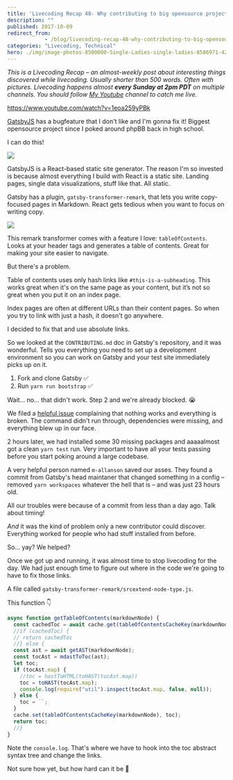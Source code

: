 ```yaml
---
title: 'Livecoding Recap 48- Why contributing to big opensource projects is still hard'
description: ""
published: 2017-10-09
redirect_from: 
            - /blog/livecoding-recap-48-why-contributing-to-big-opensource-projects/swizec/7848
categories: "Livecoding, Technical"
hero: ./img/image-photos-8500000-Single-Ladies-single-ladies-8586971-424-550.jpg
---
```

_This is a Livecoding Recap – an almost-weekly post about interesting things discovered while livecoding. Usually shorter than 500 words. Often with pictures. Livecoding happens almost **every Sunday at 2pm PDT** on multiple channels. You should follow [My Youtube](https://www.youtube.com/TheSwizec) channel to catch me live._



https://www.youtube.com/watch?v=1eoa259yPBk



[GatsbyJS](https://www.gatsbyjs.org/) has a bugfeature that I don&#x27;t like and I&#x27;m gonna fix it! Biggest opensource project since I poked around phpBB back in high school.



I can do this!



![](./img/image-photos-8500000-Single-Ladies-single-ladies-8586971-424-550.jpg)

GatsbyJS is a React-based static site generator. The reason I&#x27;m so invested is because almost everything I build with React is a static site. Landing pages, single data visualizations, stuff like that. All static.



Gatsby has a plugin, `gatsby-transformer-remark`, that lets you write copy-focused pages in Markdown. React gets tedious when you want to focus on writing copy.



![](./img/xEuspE9.gif)



This remark transformer comes with a feature I love: `tableOfContents`. Looks at your header tags and generates a table of contents. Great for making your site easier to navigate.



But there&#x27;s a problem.



Table of contents uses only hash links like `#this-is-a-subheading`. This works great when it&#x27;s on the same page as your content, but it’s not so great when you put it on an index page.



Index pages are often at different URLs than their content pages. So when you try to link with just a hash, it doesn&#x27;t go anywhere.



I decided to fix that and use absolute links.



So we looked at the `CONTRIBUTING.md` doc in Gatsby&#x27;s repository, and it was wonderful. Tells you everything you need to set up a development environment so you can work on Gatsby and your test site immediately picks up on it.



1. Fork and clone Gatsby ✅
2. Run `yarn run bootstrap` ✅



Wait… no… that didn&#x27;t work. Step 2 and we&#x27;re already blocked. 😭



We filed a [helpful issue](https://github.com/gatsbyjs/gatsby/issues/2395) complaining that nothing works and everything is broken. The command didn&#x27;t run through, dependencies were missing, and everything blew up in our face.



2 hours later, we had installed some 30 missing packages and aaaaalmost got a clean `yarn test` run. Very important to have all your tests passing before you start poking around a large codebase.



A very helpful person named `m-allanson` saved our asses. They found a commit from Gatsby&#x27;s head maintaner that changed something in a config – removed `yarn workspaces` whatever the hell that is – and was just 23 hours old.



All our troubles were because of a commit from less than a day ago. Talk about timing!



_And_ it was the kind of problem only a new contributor could discover. Everything worked for people who had stuff installed from before.



So… yay? We helped?



Once we got up and running, it was almost time to stop livecoding for the day. We had just enough time to figure out where in the code we&#x27;re going to have to fix those links.



A file called `gatsby-transformer-remark/srcextend-node-type.js`.



This function 👇



```javascript
async function getTableOfContents(markdownNode) {
  const cachedToc = await cache.get(tableOfContentsCacheKey(markdownNode));
  //if (cachedToc) {
  // return cachedToc
  //} else {
  const ast = await getAST(markdownNode);
  const tocAst = mdastToToc(ast);
  let toc;
  if (tocAst.map) {
    //toc = hastToHTML(toHAST(tocAst.map))
    toc = toHAST(tocAst.map);
    console.log(require("util").inspect(tocAst.map, false, null));
  } else {
    toc = ``;
  }
  cache.set(tableOfContentsCacheKey(markdownNode), toc);
  return toc;
  //}
}
```



Note the `console.log`. That&#x27;s where we have to hook into the toc abstract syntax tree and change the links.



Not sure how yet, but how hard can it be 🤔